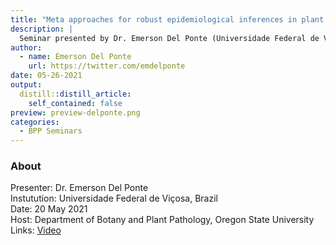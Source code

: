 ```yaml
---
title: "Meta approaches for robust epidemiological inferences in plant disease management research"
description: |
  Seminar presented by Dr. Emerson Del Ponte (Universidade Federal de Viçosa, Brazil) for the Department of Botany and Plant Pathology, Oregon State University, on May 20 2021.  
author:
  - name: Emerson Del Ponte
    url: https://twitter.com/emdelponte
date: 05-26-2021
output:
  distill::distill_article:
    self_contained: false
preview: preview-delponte.png
categories:
  - BPP Seminars
---
```


### About

Presenter: Dr. Emerson Del Ponte\
Instutution: Universidade Federal de Viçosa, Brazil\
Date: 20 May 2021\
Host: Department of Botany and Plant Pathology, Oregon State University\
Links: [Video](https://www.youtube.com/watch?v=xoIWexJ1alU)
